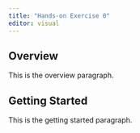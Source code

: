 ```yaml
---
title: "Hands-on Exercise 0"
editor: visual
---
```


## Overview

This is the overview paragraph.

## Getting Started

This is the getting started paragraph.
